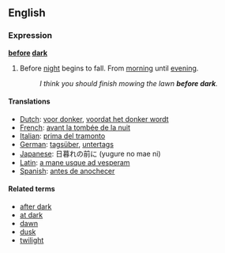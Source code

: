 ==English==
===Expression===
'''[[before]] [[dark]]'''
#Before [[night]] begins to fall.  From [[morning]] until [[evening]].
#:''I think you should finish mowing the lawn '''before dark'''.''

==== Translations ====
*[[Dutch]]: [[voor donker]], [[voordat het donker wordt]]
*[[French]]: [[avant la tombée de la nuit]]
*[[Italian]]: [[prima del tramonto]]
*[[German]]: [[tagsüber]], [[untertags]]
*[[Japanese]]: 日暮れの前に (yugure no mae ni)
*[[Latin]]: [[a mane usque ad vesperam]]
*[[Spanish]]: [[antes de anochecer]]

==== Related terms ====

*[[after dark]]
*[[at dark]]
*[[dawn]]
*[[dusk]]
*[[twilight]]